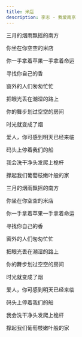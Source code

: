 ```yaml
---
title: 米店
description: 李志 - 我爱南京
---
```


三月的烟雨飘摇的南方

你坐在你空空的米店

你一手拿着苹果一手拿着命运

寻找你自己的香

窗外的人们匆匆忙忙

把眼光丢在潮湿的路上

你的舞步划过空空的房间

时光就变成了烟

爱人，你可感到明天已经来临

码头上停着我们的船

我会洗干净头发爬上桅杆

撑起我们葡萄枝嫩叶般的家

三月的烟雨飘摇的南方

你坐在你空空的米店

你一手拿着苹果一手拿着命运

寻找你自己的香

窗外的人们匆匆忙忙

把眼光丢在潮湿的路上

你的舞步划过空空的房间

时光就变成了烟

爱人，你可感到明天已经来临

码头上停着我们的船

我会洗干净头发爬上桅杆

撑起我们葡萄枝嫩叶般的家
